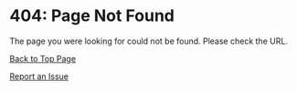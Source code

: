 # 404: Page Not Found

The page you were looking for could not be found. Please check the URL.

[Back to Top Page](./)

[Report an Issue](https://github.com/pulsate-dev/pulsate/issues/new)
